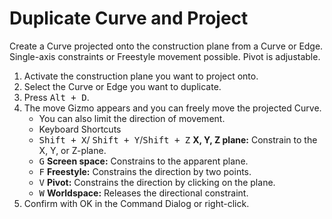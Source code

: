 
# Duplicate Curve and Project

<Reference shortcut="Alt + D" command="Duplicate Curve and Project" button="Left of the command bar" />

Create a Curve projected onto the construction plane from a Curve or Edge. Single-axis constraints or Freestyle movement possible. Pivot is adjustable.

1. Activate the construction plane you want to project onto.
2. Select the Curve or Edge you want to duplicate.
3. Press <kbd>Alt + D</kbd>.
4. The move Gizmo appears and you can freely move the projected Curve.
      - You can also limit the direction of movement.
      - <Kst>Keyboard Shortcuts</Kst>
      - <kbd>Shift + X</kbd>/ <kbd>Shift + Y</kbd>/<kbd>Shift + Z</kbd> **X, Y, Z plane:** Constrain to the X, Y, or Z-plane.
      - <kbd>G</kbd> **Screen space:** Constrains to the apparent plane.
      - <kbd>F</kbd> **Freestyle:** Constrains the direction by two points.
      - <kbd>V</kbd> **Pivot:** Constrains the direction by clicking on the plane.
      - <kbd>W</kbd> **Worldspace:** Releases the directional constraint.
5. Confirm with OK in the Command Dialog or right-click.